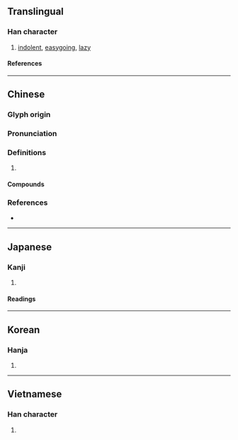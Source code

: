 {{character info}}
==Translingual==

===Han character===
{{Han char|rn=61|rad=心|as=11|sn=14|four=90027|canj=PILB|ids=⿰忄庸}}

# [[indolent]], [[easygoing]], [[lazy]]

====References====
{{Han ref|kx=0400.120|dkj=11144|dj=0740.070|hdz=42347.090|uh=6175}}

----

==Chinese==
{{zh-forms}}

===Glyph origin===
{{Han etym}}

===Pronunciation===
{{zh-pron
|m=yōng,yóng
|c=jung4
|mc=y
|oc=y
|cat=
}}

===Definitions===
{{zh-hanzi}}

# {{rfdef|zh}}

====Compounds====
{{zh-der|意懶心慵|嬌慵|慵惰|心慵意懶|意慵心懶|偎慵墮懶|慵懶|乖慵|疏慵|疏慵愚鈍}}

===References===
* {{R:twedu|B01165}}

----

==Japanese==

===Kanji===
{{ja-kanji|grade=|rs=心11}}

# {{rfdef|ja|sort=心11}}

====Readings====
{{ja-readings
|goon=じゅ
|kanon=しょう
|kanyoon=よう
|kun=もの.う-い
}}

----

==Korean==

===Hanja===
{{ko-hanja|용}}

# {{rfdef|ko|sort=心11}}

----

==Vietnamese==

===Han character===
{{vi-readings|rs=心11|reading=thuồng}}

# {{rfdef|vi|sort=心11}}